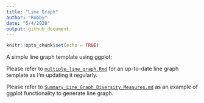 ```yaml
---
title: "Line Graph"
author: "Robby"
date: "5/4/2020"
output: github_document
---
```


```r
knitr::opts_chunk$set(echo = TRUE)
```

A simple line graph template using ggplot:

Please refer to [`multiple_line_graph.Rmd`](https://github.com/robbybinsar/Konservasi_ANJ/blob/master/Line_graph/multiple_line_graph.Rmd) for an up-to-date line graph template as I'm updating it regularly.

Please refer to [`Summary_Line_Graph_Diversity_Measures.md`](https://github.com/robbybinsar/Konservasi_ANJ/blob/master/Line_graph/Summary_Line_Graph_Diversity_Measures.md) as an example of ggplot functionality to generate line graph.
    